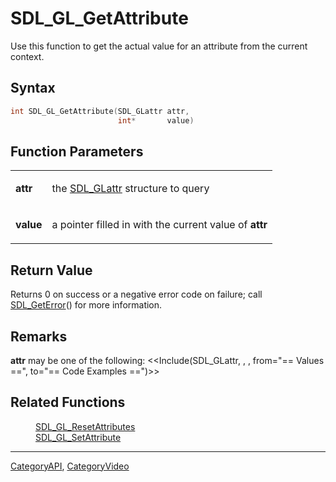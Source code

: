 
= SDL_GL_GetAttribute =
Use this function to get the actual value for an attribute from the current context.


== Syntax ==
<syntaxhighlight lang='c++'>
int SDL_GL_GetAttribute(SDL_GLattr attr,
                        int*       value)
</syntaxhighlight>

== Function Parameters ==
{|
|'''attr'''
|the [[SDL_GLattr]] structure to query
|-
|'''value'''
|a pointer filled in with the current value of '''attr'''
|}

== Return Value ==
Returns 0 on success or a negative error code on failure; call [[SDL_GetError]]() for more information.

== Remarks ==
'''attr''' may be one of the following:
<<Include(SDL_GLattr, , , from="== Values ==", to="== Code Examples ==")>>

== Related Functions ==
:[[SDL_GL_ResetAttributes]]
:[[SDL_GL_SetAttribute]]

----
[[CategoryAPI]], [[CategoryVideo]]
